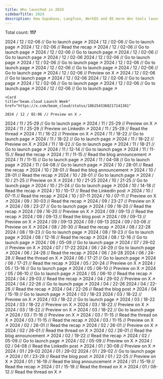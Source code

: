 ```yaml
---
title: Who launched in 2024
sidebarTitle: 2024
description: How Supabase, Langfuse, WorkOS and 85 more dev tools launched
---
```


<Info>Total count: **117**</Info>

<Update label="/ 12" description="Count: 20">
  <Card title="Supabase Launch Week 13" href="https://supabase.com/launch-week">
    2024 / 12 / 02-06 // Go to launch page ↗︎
  </Card>
  <Card
    title="AirPinpoint Launch Week"
    href="https://airpinpoint.com/launch-week"
  >
    2024 / 12 / 02-06 // Go to launch page ↗︎
  </Card>
  <Card
    title="Andi Launch Week"
    href="https://www.andi.co/blog-posts/launch-week-1"
  >
    2024 / 12 / 02-06 // Read the recap ↗︎
  </Card>
  <Card title="Ellipsis Launch Week I" href="https://ellipsis.dev/launch-week">
    2024 / 12 / 02-06 // Go to launch page ↗︎
  </Card>
  <Card
    title="Jamsocket Launch Week"
    href="https://jamsocket.com/launch-week/0"
  >
    2024 / 12 / 02-06 // Go to launch page ↗︎
  </Card>
  <Card
    title="KeyHippo Launch Week 0"
    href="https://keyhippo.com/launch-week/0"
  >
    2024 / 12 / 02-06 // Go to launch page ↗︎
  </Card>
  <Card title="Laminar Launch Week">2024 / 12 / 02-06</Card>
  <Card
    title="Magic Patterns Launch Week 1"
    href="https://magicpatterns.com/launch-week"
  >
    2024 / 12 / 02-06 // Go to launch page ↗︎
  </Card>
  <Card
    title="OpenInt Premier Launch Week"
    href="https://openint.dev/launch-week"
  >
    2024 / 12 / 02-06 // Go to launch page ↗︎
  </Card>
  <Card
    title="Outerbase Launch Week 4"
    href="https://outerbase.com/launch-week"
  >
    2024 / 12 / 02-06 // Go to launch page ↗︎
  </Card>
  <Card
    title="Periskope Launch Week VI"
    href="https://periskope.app/launch-week-6"
  >
    2024 / 12 / 02-06 // Go to launch page ↗︎
  </Card>
  <Card
    title="Pinecone Launch Week"
    href="https://www.pinecone.io/launch-week/"
  >
    2024 / 12 / 02-06 // Go to launch page ↗︎
  </Card>
  <Card
    title="Propel Launch Week"
    href="https://x.com/PropelDataCloud/status/1860043552694452673"
  >
    2024 / 12 / 02-06 // Preview on X ↗︎
  </Card>
  <Card
    title="PropelAuth Launch Week"
    href="https://www.propelauth.com/launch-week-0"
  >
    2024 / 12 / 02-06 // Go to launch page ↗︎
  </Card>
  <Card title="Quivr Launch Week">2024 / 12 / 02-06</Card>
  <Card
    title="Speakeasy Launch Week 0"
    href="https://speakeasy.com/launch-week"
  >
    2024 / 12 / 02-06 // Go to launch page ↗︎
  </Card>
  <Card title="Stack Auth Launch Week" href="https://stack-auth.com/launch">
    2024 / 12 / 02-06 // Go to launch page ↗︎
  </Card>
  <Card title="Tempo Labs Launch Week" href="https://tempolabs.ai/launch-week">
    2024 / 12 / 02-06 // Go to launch page ↗︎
  </Card>
  <Card
    title="Trigger.dev launchweek[0]"
    href="https://trigger.dev/launchweek/0"
  >
    2024 / 12 / 02-06 // Go to launch page ↗︎
  </Card>

    <Card
    title="beam.cloud Launch Week"
    href="https://x.com/beam_cloud/status/1862543368217141381"

>

    2024 / 12 / 02-06 // Preview on X ↗︎

  </Card>
</Update>

<Update label="/ 11" description="Count: 16">
  <Card title="Daytona Create Launch Week 3" href="https://create.daytona.io/">
    2024 / 11 / 25-29 // Go to launch page ↗︎
  </Card>
  <Card
    title="CodSpeed Launch Week"
    href="https://x.com/codspeedhq/status/1859950058311213274"
  >
    2024 / 11 / 25-29 // Preview on X ↗︎
  </Card>
  <Card
    title="Cyclops Launch Week"
    href="https://www.linkedin.com/feed/update/urn:li:activity:7264643801439236096/"
  >
    2024 / 11 / 25-29 // Preview on LinkedIn ↗︎
  </Card>
  <Card
    title="MeiliSearch Launch Week"
    href="https://x.com/meilisearch/status/1860956618357195225"
  >
    2024 / 11 / 25-29 // Read the thread ↗︎
  </Card>
  <Card
    title="Databar Launch Week"
    href="https://x.com/databar_ai/status/1857272274010710447"
  >
    2024 / 11 / 18-22 // Preview on X ↗︎
  </Card>
  <Card title="Expo Launch Week" href="https://expo.dev/launch-party">
    2024 / 11 / 18-22 // Go to launch page ↗︎
  </Card>
  <Card title="Langfuse Launch Week 2" href="https://langfuse.com/launch">
    2024 / 11 / 18-22 // Go to launch page ↗︎
  </Card>
  <Card
    title="Polymet Launch Week"
    href="https://x.com/polymetai/status/1858556578183426336"
  >
    2024 / 11 / 18-22 // Preview on X ↗︎
  </Card>
  <Card title="WorkOS Launch Week 2" href="https://workos.com/launch-week">
    2024 / 11 / 18-22 // Go to launch page ↗︎
  </Card>
  <Card
    title="Sentry Launch Week 3"
    href="https://sentry.io/events/launch-week"
  >
    2024 / 11 / 18-21 // Go to launch page ↗︎
  </Card>
  <Card
    title="LaunchDarkly Winter 2024 Launch Week"
    href="https://launchdarkly.com/launch-week/winter-2024/"
  >
    2024 / 11 / 12-14 // Go to launch page ↗︎
  </Card>
  <Card
    title="AgentQL 2024 Launch Week"
    href="https://www.agentql.com/blog/2024-launch-week-recap"
  >
    2024 / 11 / 11-15 // Read the recap ↗︎
  </Card>
  <Card
    title="Nullstone GitOps Launch Week"
    href="https://www.nullstone.io/blog-posts/gitops-launch-week-announcement"
  >
    2024 / 11 / 11-15 // Read the blog announcement ↗︎
  </Card>
  <Card title="Plane Verse" href="https://plane.so/launch-week">
    2024 / 11 / 11-15 // Go to launch page ↗︎
  </Card>
  <Card title="Budibase 3.0 Launch Week" href="https://budibase.com/lp/3/">
    2024 / 11 / 04-08 // Go to launch page ↗︎
  </Card>
  <Card title="Dash0 Launch Week" href="https://www.dash0.com/launch-week">
    2024 / 11 / 04-08 // Go to launch page ↗︎
  </Card>
</Update>

<Update label="/ 10" description="Count: 13">
  <Card
    title="Firecrawl Launch Week II"
    href="https://www.firecrawl.dev/blog/launch-week-ii-recap"
  >
    2024 / 10 / 28-01 // Read the recap ↗︎
  </Card>
  <Card
    title="Morph Launch Week"
    href="https://www.morph-data.io/blog/2024/launch-week-announcement"
  >
    2024 / 10 / 28-01 // Read the blog announcement ↗︎
  </Card>
  <Card
    title="Mux Fall 2024 Launch Week"
    href="https://www.mux.com/blog/launch-week-fall-2024"
  >
    2024 / 10 / 28-01 // Read the recap ↗︎
  </Card>
  <Card title="Permit Launch Week" href="https://launchweek.permit.io">
    2024 / 10 / 28-01 // Go to launch page ↗︎
  </Card>
  <Card
    title="Flipt Launch Week"
    href="https://x.com/flipt_io/status/1846989763506852261"
  >
    2024 / 10 / 21-25 // Preview on X ↗︎
  </Card>
  <Card title="Highlight.io Launch Week 7">2024 / 10 / 21-25</Card>
  <Card title="Turso Launch Week 3" href="https://turso.tech/launch-week">
    2024 / 10 / 21-25 // Go to launch page ↗︎
  </Card>
  <Card
    title="Flatfile 2024 Fall Release"
    href="https://flatfile.com/fall-release/"
  >
    2024 / 10 / 21-24 // Go to launch page ↗︎
  </Card>
  <Card
    title="Daytona Create Launch Week 2"
    href="https://www.daytona.io/dotfiles/daytona-s-second-launch-week-recap"
  >
    2024 / 10 / 14-18 // Read the recap ↗︎
  </Card>
  <Card
    title="ApertureDB Cloud Launch Week"
    href="https://www.linkedin.com/feed/update/urn:li:activity:7247347077574189058"
  >
    2024 / 10 / 10-17 // Read the LinkedIn post ↗︎
  </Card>
  <Card
    title="Memfault 2024 Q3 Launch Week"
    href="https://memfault.com/launch-week-archive/october-2024/"
  >
    2024 / 10 / 07-11 // Read the recap ↗︎
  </Card>
  <Card title="Theneo Launch Week">2024 / 10 / 07-11</Card>
  <Card
    title="Wasp Launch Week 7"
    href="https://x.com/WaspLang/status/1842220208775426401"
  >
    2024 / 10 / 07-11 // Preview on X ↗︎
  </Card>
</Update>

<Update label="/ 09" description="Count: 11">
  <Card
    title="Avo Launch Week 2"
    href="https://www.avo.app/blog/what-we-shipped-this-week-for-data-quality-at-scale"
  >
    2024 / 09 / 30-03 // Read the recap ↗︎
  </Card>
  <Card
    title="Inngest Launch Week II"
    href="https://x.com/inngest/status/1835746864739844548"
  >
    2024 / 09 / 23-27 // Preview on X ↗︎
  </Card>
  <Card title="Strapi 5 Launch Week" href="https://strapi.io/launch-week">
    2024 / 09 / 23-27 // Go to launch page ↗︎
  </Card>
  <Card
    title="Koyeb Launch Week Round 2"
    href="https://www.koyeb.com/blog/koyeb-launch-week-round-2"
  >
    2024 / 09 / 16-20 // Read the recap ↗︎
  </Card>
  <Card
    title="SigNoz Launch Week 2.0"
    href="https://x.com/SignozHQ/status/1833100107136303393"
  >
    2024 / 09 / 16-20 // Preview on X ↗︎
  </Card>
  <Card
    title="Daytona Create Launch Week 1"
    href="https://www.daytona.io/dotfiles/daytona-launch-week-recap-a-week-of-creation"
  >
    2024 / 09 / 09-13 // Read the recap ↗︎
  </Card>
  <Card
    title="Glasskube Launch Week"
    href="https://glasskube.dev/blog/launch-week-number-2/"
  >
    2024 / 09 / 09-13 // Read the blog post ↗︎
  </Card>
  <Card
    title="Impler Import Launch Week"
    href="https://x.com/implerio/status/1831314351703106041"
  >
    2024 / 09 / 09-13 // Preview on X ↗︎
  </Card>
  <Card title="Trieve Launch Week">2024 / 09 / 09-13</Card>
  <Card title="Zephyr Cloud Launch Week">2024 / 09 / 09-13</Card>
  <Card
    title="Outerbase Launch Week 3"
    href="https://x.com/outerbase/status/1829181464468136119"
  >
    2024 / 09 / 03-06 // Preview on X ↗︎
  </Card>
</Update>

<Update label="/ 08" description="Count: 7">
  <Card
    title="Firecrawl Launch Week I"
    href="https://www.firecrawl.dev/blog/firecrawl-launch-week-1-recap"
  >
    2024 / 08 / 26-30 // Read the recap ↗︎
  </Card>
  <Card title="WarpBuild Launch Week">2024 / 08 / 22-28</Card>
  <Card title="Appwrite init_ II" href="https://appwrite.io/init">
    2024 / 08 / 19-23 // Go to launch page ↗︎
  </Card>
  <Card title="Resend Launch Week 3" href="https://resend.com/forward">
    2024 / 08 / 19-23 // Go to launch page ↗︎
  </Card>
  <Card
    title="Mux Summer 2024 Launch Week"
    href="https://www.mux.com/blog/launch-week-summer-2024"
  >
    2024 / 08 / 12-16 // Read the recap ↗︎
  </Card>
  <Card title="Supabase Launch Week 12" href="https://supabase.com/launch-week">
    2024 / 08 / 12-16 // Go to launch page ↗︎
  </Card>
  <Card title="Inkeep Launch Week" href="https://inkeep.com/launch-week">
    2024 / 08 / 05-09 // Go to launch page ↗︎
  </Card>
</Update>

<Update label="/ 07" description="Count: 2">
  <Card
    title="Highlight.io Launch Week 6"
    href="https://x.com/highlightio/status/1817671900249604488"
  >
    2024 / 07 / 29-02 // Preview on X ↗︎
  </Card>
  <Card title="Wasp Launch Week 6">2024 / 07 / 17-22</Card>
</Update>

<Update label="/ 06" description="Count: 6">
  <Card title="Unkey Launch Week" href="https://www.unkey.com/accelerate">
    2024 / 06 / 24-29 // Go to launch page ↗︎
  </Card>
  <Card
    title="Memfault 2024 Q2 Launch Week"
    href="https://memfault.com/launch-week-archive/june-2024/"
  >
    2024 / 06 / 24-28 // Read the recap ↗︎
  </Card>
  <Card title="AICamp Launch Week">2024 / 06 / 24-28</Card>
  <Card
    title="Mintlify Launch Week III"
    href="https://x.com/mintlify/status/1810826290502717480"
  >
    2024 / 06 / 24-28 // Read the thread on X ↗︎
  </Card>
  <Card
    title="Metomic Launch Week"
    href="https://metomic.io/metomic-for-google-ecosystem"
  >
    2024 / 06 / 17-21 // Go to launch page ↗︎
  </Card>
  <Card
    title="Koyeb Launch Week Round 1"
    href="https://www.koyeb.com/blog/koyeb-launch-week"
  >
    2024 / 06 / 17-21 // Read the recap ↗︎
  </Card>
</Update>

<Update label="/ 05" description="Count: 5">
  <Card
    title="OpenSauced Launch Week"
    href="https://twitter.com/saucedopen/status/1790117385199919469"
  >
    2024 / 05 / 20-24 // Preview on X ↗︎
  </Card>
  <Card
    title="Meteor 3.0 Launch Week"
    href="https://www.meteor.com/meteor-3-galaxy-2-launch"
  >
    2024 / 05 / 13-16 // Go to launch page ↗︎
  </Card>
  <Card
    title="AWS Amplify Launch Week 2"
    href="https://x.com/AWSAmplify/status/1783875739290419552"
  >
    2024 / 05 / 06-10 // Preview on X ↗︎
  </Card>
  <Card title="Encore Launch Week" href="https://encore.dev/launchweek">
    2024 / 05 / 06-10 // Go to launch page ↗︎
  </Card>
  <Card
    title="Graphite 2024 Q2 Launch Week"
    href="https://graphite.dev/blog/launch-week-wrap-up-may-2024"
  >
    2024 / 05 / 06-10 // Read the recap ↗︎
  </Card>
</Update>

<Update label="/ 04" description="Count: 7">
  <Card
    title="Highlight.io Launch Week 5"
    href="https://www.highlight.io/blog/tag/launch-week-5"
  >
    2024 / 04 / 29-03 // Read the recap ↗︎
  </Card>
  <Card
    title="Outerbase Launch Week 2"
    href="https://x.com/outerbase/status/1783557756093370373"
  >
    2024 / 04 / 29-02 // Preview on X ↗︎
  </Card>
  <Card
    title="Chat Thing Launch Week"
    href="https://chatthing.ai/launch-week/power-ups"
  >
    2024 / 04 / 22-26 // Go to launch page ↗︎
  </Card>
  <Card title="EdgeDB Launch Week">2024 / 04 / 22-26</Card>
  <Card
    title="Mux Spring 2024 Launch Week"
    href="https://www.mux.com/blog/mux-launch-week-spring-2024"
  >
    2024 / 04 / 22-26 // Read the recap ↗︎
  </Card>
  <Card
    title="Langfuse Launch Week 1"
    href="https://langfuse.com/blog/launch-week-1"
  >
    2024 / 04 / 22-26 // Read the blog post ↗︎
  </Card>
  <Card title="Supabase GA Week" href="https://supabase.com/ga-week">
    2024 / 04 / 15-19 // Go to launch page ↗︎
  </Card>
</Update>

<Update label="/ 03" description="Count: 12">
  <Card title="WorkOS Launch Week 1">2024 / 03 / 18-23</Card>
  <Card
    title="Formbricks Launch Week"
    href="https://x.com/formbricks/status/1769665214851481802"
  >
    2024 / 03 / 18-22 // Preview on X ↗︎
  </Card>
  <Card title="Karrio Launch Week" href="https://www.karrio.io/launch-week-x">
    2024 / 03 / 18-22 // Go to launch page ↗︎
  </Card>
  <Card title="Loops Launch Week 2">2024 / 03 / 18-22</Card>
  <Card
    title="Sentry Launch Week 2"
    href="https://x.com/getsentry/status/1768785603385340295"
  >
    2024 / 03 / 18-22 // Preview on X ↗︎
  </Card>
  <Card
    title="Sequence Launch Week"
    href="https://x.com/SequenceHQ_/status/1769422852405477782"
  >
    2024 / 03 / 18-22 // Preview on X ↗︎
  </Card>
  <Card
    title="Turso Launch Week 2"
    href="https://x.com/tursodatabase/status/1759663676204687761"
  >
    2024 / 03 / 18-22 // Preview on X ↗︎
  </Card>
  <Card
    title="Xata Launch Week 2"
    href="https://xata.io/launch-week-unleash-the-elephant"
  >
    2024 / 03 / 18-22 // Go to launch page ↗︎
  </Card>
  <Card
    title="Stacktape Launch Week"
    href="https://x.com/stacktape/status/1763519425670521286"
  >
    2024 / 03 / 11-16 // Preview on X ↗︎
  </Card>
  <Card
    title="Astro 4.5 Launch Week"
    href="https://x.com/astrodotbuild/status/1767294849848582202"
  >
    2024 / 03 / 11-15 // Read the thread on X ↗︎
  </Card>
  <Card
    title="Memfault 2024 Q1 Launch Week"
    href="https://memfault.com/launch-week-archive/march-2024/"
  >
    2024 / 03 / 11-15 // Read the recap ↗︎
  </Card>
  <Card
    title="Prisma Launch Week"
    href="https://x.com/prisma/status/1765801500368945223"
  >
    2024 / 03 / 11-15 // Preview on X ↗︎
  </Card>
</Update>

<Update label="/ 02" description="Count: 8">
  <Card
    title="Appwrite init_ I"
    href="https://appwrite.io/blog/post/a-recap-of-init"
  >
    2024 / 02 / 26-01 // Read the recap ↗︎
  </Card>
  <Card
    title="Defer Build Week"
    href="https://x.com/defer_run/status/1762129171226951988"
  >
    2024 / 02 / 26-01 // Preview on X ↗︎
  </Card>
  <Card
    title="Documenso Launch Week 2"
    href="https://x.com/documenso/status/1763649799323332932"
  >
    2024 / 02 / 26-01 // Read the thread on X ↗︎
  </Card>
  <Card
    title="SigNoz Launch Week 1.0"
    href="https://signoz.io/newsroom/launch-week-1/"
  >
    2024 / 02 / 26-01 // Read the blog announcement ↗︎
  </Card>
  <Card
    title="Avo Launch Week 1"
    href="https://www.avo.app/blog/everything-we-launched-during-launch-week"
  >
    2024 / 02 / 19-22 // Read the recap ↗︎
  </Card>
  <Card title="Launch Nx" href="https://nx.dev/launch-nx">
    2024 / 02 / 05-09 // Go to launch page ↗︎
  </Card>
  <Card
    title="OpenMeter Launch Week"
    href="https://x.com/openmeterio/status/1750294602974904527"
  >
    2024 / 02 / 05-09 // Preview on X ↗︎
  </Card>
  <Card
    title="MilkStraw AI Launch Week"
    href="https://www.linkedin.com/posts/milkstraw-ai_announcing-milkstraw-ai-slash-a-special-activity-7158864553928245248-B8bX"
  >
    2024 / 02 / 04-08 // Read the LinkedIn post ↗︎
  </Card>
</Update>

<Update label="/ 01" description="Count: 10">
  <Card
    title="Zilliz Cloud Launch Week"
    href="https://twitter.com/zilliz_universe/status/1750552090458693958"
  >
    2024 / 01 / 30-08 // Preview on X ↗︎
  </Card>
  <Card title="Bricks Alpha Launch Week">2024 / 01 / 29-02</Card>
  <Card title="Loops Launch Week 1">2024 / 01 / 29-02</Card>
  <Card
    title="Highlight.io Launch Week 4"
    href="https://www.highlight.io/launch/week-4"
  >
    2024 / 01 / 29-02 // Go to launch page ↗︎
  </Card>
  <Card
    title="Wasp Launch Week 5"
    href="https://wasp-lang.dev/blog/2024/01/23/wasp-launch-week-five"
  >
    2024 / 01 / 23-29 // Read the blog post ↗︎
  </Card>
  <Card
    title="Inngest Launch Week I"
    href="https://twitter.com/inngest/status/1746942045820719172"
  >
    2024 / 01 / 22-25 // Preview on X ↗︎
  </Card>
  <Card
    title="Graphite 2024 Q1 Launch Week"
    href="https://graphite.dev/blog/launch-week-1-24"
  >
    2024 / 01 / 16-19 // Read the blog announcement ↗︎
  </Card>
  <Card
    title="Resend Launch Week 2"
    href="https://resend.com/blog/resend-forward-wrap-up"
  >
    2024 / 01 / 15-19 // Read the recap ↗︎
  </Card>
  <Card
    title="Revert Launch Week"
    href="https://x.com/revertdotdev/status/1749593933876019358"
  >
    2024 / 01 / 15-19 // Read the thread on X ↗︎
  </Card>
  <Card
    title="Mintlify Launch Week II"
    href="https://x.com/mintlify/status/1749524318940487816"
  >
    2024 / 01 / 08-12 // Read the thread on X ↗︎
  </Card>
</Update>
